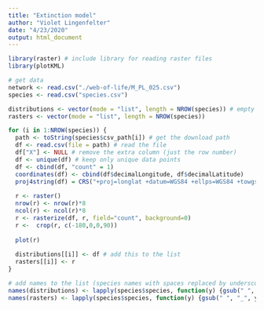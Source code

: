 ```yaml
---
title: "Extinction model"
author: "Violet Lingenfelter"
date: "4/23/2020"
output: html_document
---
```


```r

library(raster) # include library for reading raster files
library(plotKML)
```

```r
# get data
network <- read.csv("./web-of-life/M_PL_025.csv")
species <- read.csv("species.csv")

distributions <- vector(mode = "list", length = NROW(species)) # empty vector to hold the distributions
rasters <- vector(mode = "list", length = NROW(species))

for (i in 1:NROW(species)) {
  path <- toString(species$csv_path[i]) # get the download path
  df <- read.csv(file = path) # read the file
  df["X"] <- NULL # remove the extra column (just the row number)
  df <- unique(df) # keep only unique data points
  df <- cbind(df, "count" = 1)
  coordinates(df) <- cbind(df$decimalLongitude, df$decimalLatitude)
  proj4string(df) = CRS("+proj=longlat +datum=WGS84 +ellps=WGS84 +towgs84=0,0,0")
  
  r <- raster()
  nrow(r) <- nrow(r)*8
  ncol(r) <- ncol(r)*8
  r <- rasterize(df, r, field="count", background=0)
  r <-  crop(r, c(-180,0,0,90))
  
  plot(r)
  
  distributions[[i]] <- df # add this to the list
  rasters[[i]] <- r
}

# add names to the list (species names with spaces replaced by underscores)
names(distributions) <- lapply(species$species, function(y) {gsub(" ", "_", y)})
names(rasters) <- lapply(species$species, function(y) {gsub(" ", "_", y)})

```


